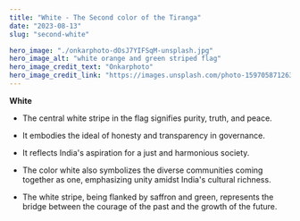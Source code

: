 ```yaml
---
title: "White - The Second color of the Tiranga"
date: "2023-08-13"
slug: "second-white"

hero_image: "./onkarphoto-dOsJ7YIFSqM-unsplash.jpg"
hero_image_alt: "white orange and green striped flag"
hero_image_credit_text: "Onkarphoto"
hero_image_credit_link: "https://images.unsplash.com/photo-1597058712635-3182d1eacc1e?ixlib=rb-4.0.3&ixid=M3wxMjA3fDB8MHxwaG90by1wYWdlfHx8fGVufDB8fHx8fA%3D%3D&auto=format&fit=crop&w=774&q=80"
---
```


**White**

* The central white stripe in the flag signifies purity, truth, and peace. 

* It embodies the ideal of honesty and transparency in governance. 

* It reflects India's aspiration for a just and harmonious society. 

* The color white also symbolizes the diverse communities coming together as one, emphasizing unity amidst India's cultural richness. 

* The white stripe, being flanked by saffron and green, represents the bridge between the courage of the past and the growth of the future.

